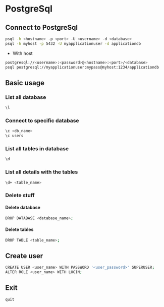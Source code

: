 # PostgreSql

## Connect to PostgreSql
```bash
psql -h <hostname> -p <port> -U <username> -d <database>
psql -h myhost -p 5432 -U myapplicationuser -d applicationdb
```

- With host
```bash
postgresql://<username>:<password>@<hostname>:<port>/<database>
psql postgresql://myapplicationuser:mypass@myhost:1234/applicationdb
```

## Basic usage

### List all database
```bash
\l
```

### Connect to specific database 
```bash
\c <db_name>
\c users
```

### List all tables in database
```bash
\d
```

### List all details with the tables
```bash
\d+ <table_name>
```

### Delete stuff

#### Delete database
```bash
DROP DATABASE <database_name>;
```

#### Delete tables
```bash
DROP TABLE <table_name>;
```

## Create user
```bash
CREATE USER <user_name> WITH PASSWORD '<user_password>' SUPERUSER;
ALTER ROLE <user_name> WITH LOGIN;
```

## Exit
```bash
quit  
```